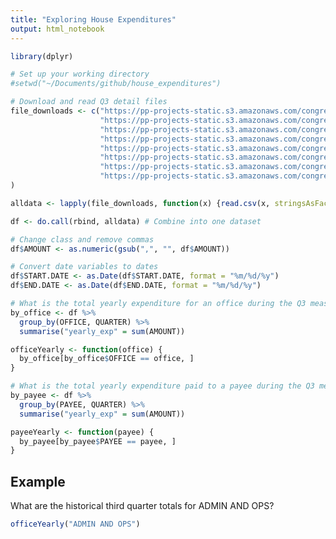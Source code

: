 ```yaml
---
title: "Exploring House Expenditures"
output: html_notebook
---
```

```r
library(dplyr)
```

```r
# Set up your working directory
#setwd("~/Documents/github/house_expenditures")

# Download and read Q3 detail files
file_downloads <- c("https://pp-projects-static.s3.amazonaws.com/congress/staffers/2016Q3-house-disburse-detail.csv", 
                    "https://pp-projects-static.s3.amazonaws.com/congress/staffers/2015Q3-house-disburse-detail.csv", 
                    "https://pp-projects-static.s3.amazonaws.com/congress/staffers/2014Q3-house-disburse-detail.csv", 
                    "https://pp-projects-static.s3.amazonaws.com/congress/staffers/2013Q3-house-disburse-detail.csv", 
                    "https://pp-projects-static.s3.amazonaws.com/congress/staffers/2012Q3-house-disburse-detail.csv",
                    "https://pp-projects-static.s3.amazonaws.com/congress/staffers/2011Q3-house-disburse-detail.csv",
                    "https://pp-projects-static.s3.amazonaws.com/congress/staffers/2010Q3-house-disburse-detail.csv",
                    "https://pp-projects-static.s3.amazonaws.com/congress/staffers/2009Q3-house-disburse-detail.csv"
)

alldata <- lapply(file_downloads, function(x) {read.csv(x, stringsAsFactors = F)})

df <- do.call(rbind, alldata) # Combine into one dataset
```

```r
# Change class and remove commas
df$AMOUNT <- as.numeric(gsub(",", "", df$AMOUNT))

# Convert date variables to dates
df$START.DATE <- as.Date(df$START.DATE, format = "%m/%d/%y")
df$END.DATE <- as.Date(df$END.DATE, format = "%m/%d/%y")
```

```r
# What is the total yearly expenditure for an office during the Q3 measurement?
by_office <- df %>%
  group_by(OFFICE, QUARTER) %>%
  summarise("yearly_exp" = sum(AMOUNT))

officeYearly <- function(office) {
  by_office[by_office$OFFICE == office, ]
}

# What is the total yearly expenditure paid to a payee during the Q3 measurement?
by_payee <- df %>%
  group_by(PAYEE, QUARTER) %>%
  summarise("yearly_exp" = sum(AMOUNT))

payeeYearly <- function(payee) {
  by_payee[by_payee$PAYEE == payee, ]
}
```

## Example

What are the historical third quarter totals for ADMIN AND OPS?
```r
officeYearly("ADMIN AND OPS")
```